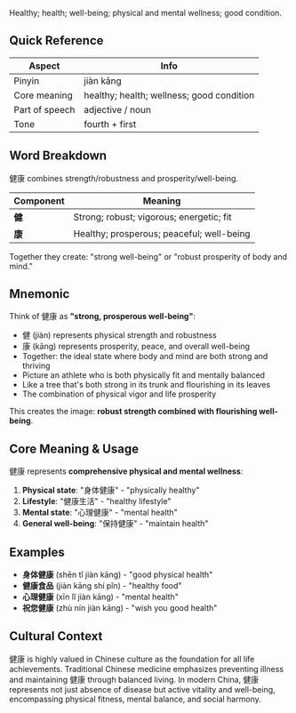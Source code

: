 Healthy; health; well-being; physical and mental wellness; good condition.

## Quick Reference

| Aspect         | Info                                     |
| -------------- | ---------------------------------------- |
| Pinyin         | jiàn kāng                                |
| Core meaning   | healthy; health; wellness; good condition |
| Part of speech | adjective / noun                         |
| Tone           | fourth + first                           |

## Word Breakdown

健康 combines strength/robustness and prosperity/well-being.

| Component | Meaning                                 |
| --------- | --------------------------------------- |
| **健**    | Strong; robust; vigorous; energetic; fit |
| **康**    | Healthy; prosperous; peaceful; well-being |

Together they create: "strong well-being" or "robust prosperity of body and mind."

## Mnemonic

Think of 健康 as **"strong, prosperous well-being"**:

- 健 (jiàn) represents physical strength and robustness
- 康 (kāng) represents prosperity, peace, and overall well-being
- Together: the ideal state where body and mind are both strong and thriving
- Picture an athlete who is both physically fit and mentally balanced
- Like a tree that's both strong in its trunk and flourishing in its leaves
- The combination of physical vigor and life prosperity

This creates the image: **robust strength combined with flourishing well-being**.

## Core Meaning & Usage

健康 represents **comprehensive physical and mental wellness**:

1. **Physical state**: "身体健康" - "physically healthy"
2. **Lifestyle**: "健康生活" - "healthy lifestyle"
3. **Mental state**: "心理健康" - "mental health"
4. **General well-being**: "保持健康" - "maintain health"

## Examples

- **身体健康** (shēn tǐ jiàn kāng) - "good physical health"
- **健康食品** (jiàn kāng shí pǐn) - "healthy food"
- **心理健康** (xīn lǐ jiàn kāng) - "mental health"
- **祝您健康** (zhù nín jiàn kāng) - "wish you good health"

## Cultural Context

健康 is highly valued in Chinese culture as the foundation for all life achievements. Traditional Chinese medicine emphasizes preventing illness and maintaining 健康 through balanced living. In modern China, 健康 represents not just absence of disease but active vitality and well-being, encompassing physical fitness, mental balance, and social harmony.
